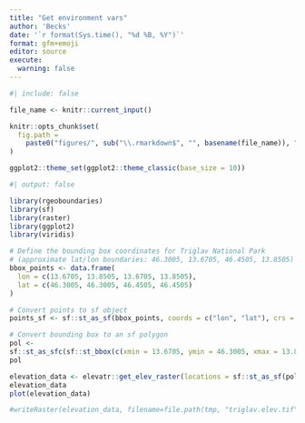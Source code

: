 ```yaml
---
title: "Get environment vars"
author: 'Becks'
date: '`r format(Sys.time(), "%d %B, %Y")`' 
format: gfm+emoji
editor: source
execute:
  warning: false
---
```


```r
#| include: false

file_name <- knitr::current_input()

knitr::opts_chunk$set(
  fig.path =
    paste0("figures/", sub("\\.rmarkdown$", "", basename(file_name)), "/", sep = "")
)

ggplot2::theme_set(ggplot2::theme_classic(base_size = 10))
```

```r
#| output: false

library(rgeoboundaries)
library(sf)
library(raster)
library(ggplot2)
library(viridis)
```

```r
# Define the bounding box coordinates for Triglav National Park
# (approximate lat/lon boundaries: 46.3005, 13.6705, 46.4505, 13.8505)
bbox_points <- data.frame(
  lon = c(13.6705, 13.8505, 13.6705, 13.8505),
  lat = c(46.3005, 46.3005, 46.4505, 46.4505)
)

# Convert points to sf object
points_sf <- sf::st_as_sf(bbox_points, coords = c("lon", "lat"), crs = 4326)

# Convert bounding box to an sf polygon
pol <-
sf::st_as_sfc(sf::st_bbox(c(xmin = 13.6705, ymin = 46.3005, xmax = 13.8505, ymax = 46.4505), crs = sf::st_crs(4326)))
pol

elevation_data <- elevatr::get_elev_raster(locations = sf::st_as_sf(pol), z = 9, clip = "locations")
elevation_data
plot(elevation_data)

#writeRaster(elevation_data, filename=file.path(tmp, "triglav.elev.tif"), format="GTiff", overwrite=TRUE)
```

